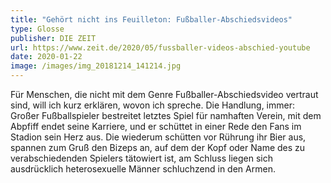 ```yaml
---
title: "Gehört nicht ins Feuilleton: Fußballer-Abschiedsvideos"
type: Glosse
publisher: DIE ZEIT
url: https://www.zeit.de/2020/05/fussballer-videos-abschied-youtube
date: 2020-01-22
image: /images/img_20181214_141214.jpg
---
```

Für Menschen, die nicht mit dem Genre Fußballer-Abschiedsvideo vertraut sind, will ich kurz erklären, wovon ich spreche. Die Handlung, immer: Großer Fußballspieler bestreitet letztes Spiel für namhaften Verein, mit dem Abpfiff endet seine Karriere, und er schüttet in einer Rede den Fans im Stadion sein Herz aus. Die wiederum schütten vor Rührung ihr Bier aus, spannen zum Gruß den Bizeps an, auf dem der Kopf oder Name des zu verabschiedenden Spielers tätowiert ist, am Schluss liegen sich ausdrücklich heterosexuelle Männer schluchzend in den Armen.